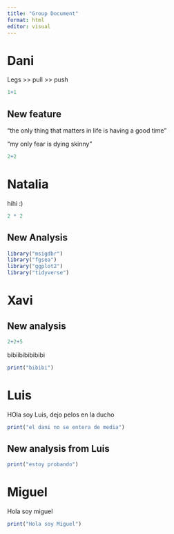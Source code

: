 ```yaml
---
title: "Group Document"
format: html
editor: visual
---
```


# Dani

Legs \>\> pull \>\> push

```r
1+1
```

## New feature

"the only thing that matters in life is having a good time"

"my only fear is dying skinny"

```r
2+2
```

# Natalia

hihi :)

```r
2 * 2
```

## New Analysis

```r
library("msigdbr")
library("fgsea")
library("ggplot2")
library("tidyverse")
```

# Xavi

## New analysis

```r
2+2+5
```

bibiibibibibibi

```r
print("bibibi")
```

# Luis

HOla soy Luis, dejo pelos en la ducho

```r
print("el dani no se entera de media")

```

## New analysis from Luis

```r
print("estoy probando")
```

# Miguel

Hola soy miguel

```r
print("Hola soy Miguel")
```

## 
